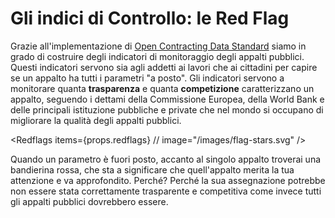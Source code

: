# Gli indici di Controllo: le Red Flag

Grazie all'implementazione di [Open Contracting Data Standard](/ocds) siamo in grado di costruire degli indicatori di monitoraggio degli appalti pubblici.
Questi indicatori servono sia agli addetti ai lavori che ai cittadini per capire se un appalto ha tutti i parametri "a posto".
Gli indicatori servono a monitorare quanta **trasparenza** e quanta **competizione** caratterizzano un appalto, seguendo i dettami della Commissione Europea,
della World Bank e delle principali istituzione pubbliche e private che nel mondo si occupano di migliorare la qualità degli appalti pubblici.

<Redflags
    items={props.redflags}
    // image="/images/flag-stars.svg"
/>

Quando un parametro è fuori posto, accanto al singolo appalto troverai una bandierina rossa, che sta a significare che quell'appalto merita la tua attenzione e va approfondito.
Perché? Perché la sua assegnazione potrebbe non essere stata correttamente trasparente e competitiva come invece tutti gli appalti pubblici dovrebbero essere.

<Card
    title="Partecipa"
    description="Lavoriamo insieme per monitorare gli appalti pubblici."
    url="/get-involved"
    icon="/icons/get-involved.svg"
/>
